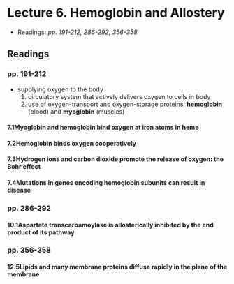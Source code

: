 # Lecture 6. Hemoglobin and Allostery

- Readings: _pp. 191-212, 286-292, 356-358_

## Readings

### pp. 191-212

- supplying oxygen to the body
  1. circulatory system that actively delivers oxygen to cells in body
  2. use of oxygen-transport and oxygen-storage proteins: **hemoglobin** (blood) and **myoglobin** (muscles)

#### 7.1<SPACE />Myoglobin and hemoglobin bind oxygen at iron atoms in heme

#### 7.2<SPACE />Hemoglobin binds oxygen cooperatively

#### 7.3<SPACE />Hydrogen ions and carbon dioxide promote the release of oxygen: the Bohr effect

#### 7.4<SPACE />Mutations in genes encoding hemoglobin subunits can result in disease

### pp. 286-292

#### 10.1<SPACE />Aspartate transcarbamoylase is allosterically inhibited by the end product of its pathway

### pp. 356-358

#### 12.5<SPACE />Lipids and many membrane proteins diffuse rapidly in the plane of the membrane